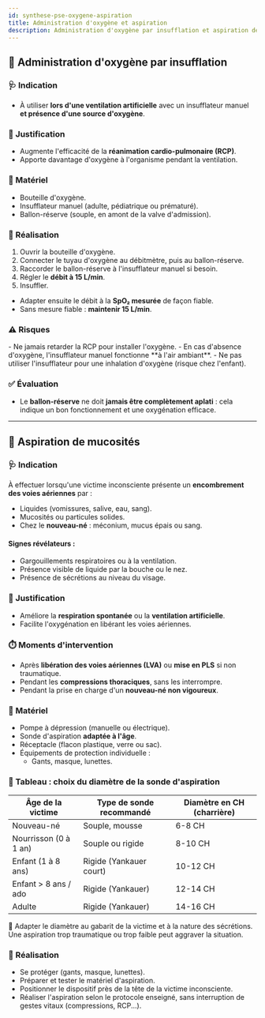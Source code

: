 ---
id: synthese-pse-oxygene-aspiration
title: Administration d'oxygène et aspiration
description: Administration d'oxygène par insufflation et aspiration des mucosités
---


## 💨 Administration d'oxygène par insufflation

### 🩺 Indication

- À utiliser **lors d'une ventilation artificielle** avec un insufflateur manuel **et présence d'une source d'oxygène**.

### 🎯 Justification

- Augmente l'efficacité de la **réanimation cardio-pulmonaire (RCP)**.
- Apporte davantage d'oxygène à l'organisme pendant la ventilation.

### 🧰 Matériel

- Bouteille d'oxygène.
- Insufflateur manuel (adulte, pédiatrique ou prématuré).
- Ballon-réserve (souple, en amont de la valve d'admission).

### 🔧 Réalisation

1. Ouvrir la bouteille d'oxygène.
2. Connecter le tuyau d'oxygène au débitmètre, puis au ballon-réserve.
3. Raccorder le ballon-réserve à l'insufflateur manuel si besoin.
4. Régler le **débit à 15 L/min**.
5. Insuffler.

- Adapter ensuite le débit à la **SpO₂ mesurée** de façon fiable.
- Sans mesure fiable : **maintenir 15 L/min**.

### ⚠️ Risques

<Admonition type="warning">
- Ne jamais retarder la RCP pour installer l'oxygène.
- En cas d'absence d'oxygène, l'insufflateur manuel fonctionne **à l'air ambiant**.
- Ne pas utiliser l'insufflateur pour une inhalation d'oxygène (risque chez l'enfant).
</Admonition>

### ✅ Évaluation

- Le **ballon-réserve** ne doit **jamais être complètement aplati** : cela indique un bon fonctionnement et une oxygénation efficace.

---

## 🧼 Aspiration de mucosités

### 🩺 Indication

À effectuer lorsqu'une victime inconsciente présente un **encombrement des voies aériennes** par :

- Liquides (vomissures, salive, eau, sang).
- Mucosités ou particules solides.
- Chez le **nouveau-né** : méconium, mucus épais ou sang.

#### Signes révélateurs :

- Gargouillements respiratoires ou à la ventilation.
- Présence visible de liquide par la bouche ou le nez.
- Présence de sécrétions au niveau du visage.

### 🎯 Justification

- Améliore la **respiration spontanée** ou la **ventilation artificielle**.
- Facilite l'oxygénation en libérant les voies aériennes.

### ⏱️ Moments d'intervention

- Après **libération des voies aériennes (LVA)** ou **mise en PLS** si non traumatique.
- Pendant les **compressions thoraciques**, sans les interrompre.
- Pendant la prise en charge d'un **nouveau-né non vigoureux**.

### 🧰 Matériel

- Pompe à dépression (manuelle ou électrique).
- Sonde d'aspiration **adaptée à l'âge**.
- Réceptacle (flacon plastique, verre ou sac).
- Équipements de protection individuelle :
  - Gants, masque, lunettes.

### 📏 Tableau : choix du diamètre de la sonde d'aspiration

| Âge de la victime        | Type de sonde recommandé | Diamètre en CH (charrière) |
|--------------------------|--------------------------|-----------------------------|
| Nouveau-né               | Souple, mousse           | 6-8 CH                      |
| Nourrisson (0 à 1 an)    | Souple ou rigide         | 8-10 CH                     |
| Enfant (1 à 8 ans)       | Rigide (Yankauer court)  | 10-12 CH                    |
| Enfant > 8 ans / ado     | Rigide (Yankauer)        | 12-14 CH                    |
| Adulte                   | Rigide (Yankauer)        | 14-16 CH                    |

<Admonition type="info">
🛑 Adapter le diamètre au gabarit de la victime et à la nature des sécrétions.  
Une aspiration trop traumatique ou trop faible peut aggraver la situation.
</Admonition>

### 🔧 Réalisation

- Se protéger (gants, masque, lunettes).
- Préparer et tester le matériel d'aspiration.
- Positionner le dispositif près de la tête de la victime inconsciente.
- Réaliser l'aspiration selon le protocole enseigné, sans interruption de gestes vitaux (compressions, RCP...).

